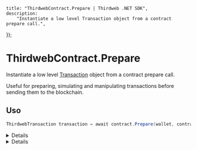 
	title: "ThirdwebContract.Prepare | Thirdweb .NET SDK",
	description:
		"Instantiate a low level Transaction object from a contract prepare call.",
});

# ThirdwebContract.Prepare

Instantiate a low level [Transaction](/dotnet/transactions/create) object from a contract prepare call.

Useful for preparing, simulating and manipulating transactions before sending them to the blockchain.

## Uso

```csharp
ThirdwebTransaction transaction = await contract.Prepare(wallet, contract, "methodName", weiValue, parameters);
```

<Details summary="Parámetros">

### wallet (requerido)

Una instancia de `IThirdwebWallet`. Representa al firmante de la transacción, que puede ser cualquier tipo de proveedor de billetera.

### contract (requerido)

Una instancia de `ThirdwebContract`. Representa el contrato inteligente con el que deseas interactuar.

### methodName (requerido)

El nombre del método del contrato inteligente que deseas llamar. Debe ser un `string`.

### weiValue (requerido)

La cantidad de Wei a enviar con las transacciones pagaderas como un `BigInteger`. Esto generalmente se establece en 0 para métodos que no requieren el envío de Ether.

### parameters (opcional)

Los parámetros a pasar al método del contrato inteligente, si los hay. Proporciona estos como una lista separada por comas después de weiValue.

</Details>

<Details summary="Valor de retorno">

### Transaction

Devuelve una instancia de `ThirdwebTransaction` configurada con los parámetros proporcionados, lista para ser enviada a la blockchain.

</Details>

